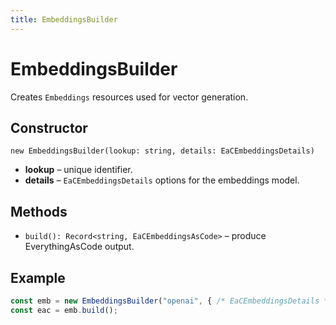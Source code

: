 ```yaml
---
title: EmbeddingsBuilder
---
```


# EmbeddingsBuilder

Creates `Embeddings` resources used for vector generation.

## Constructor

`new EmbeddingsBuilder(lookup: string, details: EaCEmbeddingsDetails)`

- **lookup** – unique identifier.
- **details** – `EaCEmbeddingsDetails` options for the embeddings model.

## Methods

- `build(): Record<string, EaCEmbeddingsAsCode>` – produce EverythingAsCode output.

## Example

```ts
const emb = new EmbeddingsBuilder("openai", { /* EaCEmbeddingsDetails */ });
const eac = emb.build();
```
